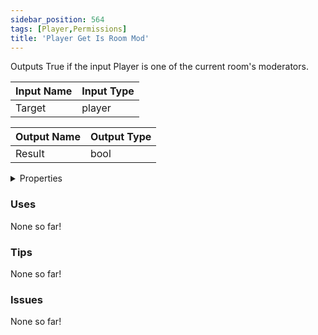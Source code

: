 ```yaml
---
sidebar_position: 564
tags: [Player,Permissions]
title: 'Player Get Is Room Mod'
---
```


Outputs True if the input Player is one of the current room's moderators.



<DocusaurusSvg />

| Input Name | Input Type |
|-----------|-----------|
| Target | player |

| Output Name | Output Type |
|-----------|-----------|
| Result | bool |


<details>
  <summary>Properties</summary>
  <div>
    <div>
    <table>
      <thead>
        <tr>
          <th>Is beta required?</th>
          <th>No</th>
        </tr>
        <tr>
          <th>Is this chip a trolling risk?</th>
          <th>No</th>
        </tr>
        <tr>
          <th>Is this chip a role assignment risk?</th>
          <th>No</th>
        </tr>
        <tr>
          <th>Chip UUID</th>
          <th>8f9b0921-a92b-4d01-a4d5-a8d2e6fc6ca0</th>
        </tr>
        <tr>
          <th>Room availability</th>
          <th>Available everywhere</th>
        </tr>
      </thead>
    </table>
    </div>
  </div>
</details>

### Uses

None so far!

### Tips

None so far!

### Issues

None so far!